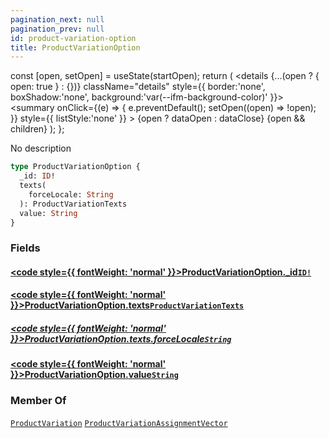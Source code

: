 ```yaml
---
pagination_next: null
pagination_prev: null
id: product-variation-option
title: ProductVariationOption
---
```









  const [open, setOpen] = useState(startOpen);
  return (
    <details {...(open ? { open: true } : {})} className="details" style={{ border:'none', boxShadow:'none', background:'var(--ifm-background-color)' }}>
      <summary
        onClick={(e) => {
          e.preventDefault();
          setOpen((open) => !open);
        }}
        style={{ listStyle:'none' }}
      >
      {open ? dataOpen : dataClose}
      </summary>
      {open && children}
    </details>
  );
};








No description


```graphql
type ProductVariationOption {
  _id: ID!
  texts(
    forceLocale: String
  ): ProductVariationTexts
  value: String
}
```




### Fields

#### [<code style={{ fontWeight: 'normal' }}>ProductVariationOption.<b>_id</b></code>](#)<Bullet />[`ID!`](/schema/types/scalars/id.mdx) <Badge class="badge badge--secondary" text="non-null"/> <Badge class="badge badge--secondary" text="scalar"/> 



#### [<code style={{ fontWeight: 'normal' }}>ProductVariationOption.<b>texts</b></code>](#)<Bullet />[`ProductVariationTexts`](/schema/types/objects/product-variation-texts.mdx) <Badge class="badge badge--secondary" text="object"/> 

##### [<code style={{ fontWeight: 'normal' }}>ProductVariationOption.texts.<b>forceLocale</b></code>](#)<Bullet />[`String`](/schema/types/scalars/string.mdx) <Badge class="badge badge--secondary" text="scalar"/> 



#### [<code style={{ fontWeight: 'normal' }}>ProductVariationOption.<b>value</b></code>](#)<Bullet />[`String`](/schema/types/scalars/string.mdx) <Badge class="badge badge--secondary" text="scalar"/> 







### Member Of

[`ProductVariation`](/schema/types/objects/product-variation.mdx)  <Badge class="badge badge--secondary" text="object"/><Bullet />[`ProductVariationAssignmentVector`](/schema/types/objects/product-variation-assignment-vector.mdx)  <Badge class="badge badge--secondary" text="object"/>

